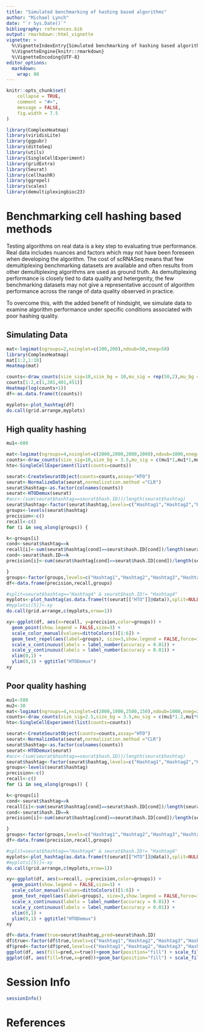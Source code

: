 ```yaml
---
title: "Simulated benchmarking of hashing based algorithms"
author: "Michael Lynch"
date: "`r Sys.Date()`"
bibliography: references.bib
output: rmarkdown::html_vignette
vignette: >
  %\VignetteIndexEntry{Simulated benchmarking of hashing based algorithms}
  %\VignetteEngine{knitr::rmarkdown}
  %\VignetteEncoding{UTF-8}
editor_options: 
  markdown: 
    wrap: 80
---
```


```r
knitr::opts_chunk$set(
    collapse = TRUE,
    comment = "#>",
    message = FALSE,
    fig.width = 7.5
)
```

```r
library(ComplexHeatmap)
library(viridisLite)
library(ggpubr)
library(dittoSeq)
library(utils)
library(SingleCellExperiment)
library(gridExtra)
library(Seurat)
library(cellhashR)
library(ggrepel)
library(scales)
library(demultiplexingbioc23)
```


# Benchmarking cell hashing based methods

Testing algorithms on real data is a key step to evaluating true performance.
Real data includes nuances and factors which may not have been foreseen when developing the algorithm.
The cost of scRNASeq means that few demultiplexing benchmarking datasets are available and often results from other demultiplexing algorithms are used as ground truth.
As demultiplexing performance is closely tied to data quality and hetergenity, the few benchmarking datasets may not give a representative account of algorithm performance across the range of data quality observed in practice.

To overcome this, with the added benefit of hindsight, we simulate data to examine algorithm performance under specific conditions associated with poor hashing quality.

## Simulating Data

````r

mat<-logimat(ngroups=2,nsinglet=c(200,200),ndoub=50,nneg=50)
library(ComplexHeatmap)
mat[1:2,1:10]
Heatmap(mat)

counts<-draw_counts(size_sig=10,size_bg = 10,mu_sig = rep(50,2),mu_bg = rep(5,2),mat=mat,seed=1)
counts[1:2,c(1,201,401,451)]
Heatmap(log(counts+1))
df<-as.data.frame(t(counts))

myplots<-plot_hashtag(df)
do.call(grid.arrange,myplots)
````

## High quality hashing

````r

mu1<-600

mat<-logimat(ngroups=4,nsinglet=c(2000,2000,2000,2000),ndoub=1000,nneg=200)
counts<-draw_counts(size_sig=10,size_bg = 3.5,mu_sig = c(mu1*1,mu1*1,mu1*1,mu1*1),mu_bg = rep(10,4),mat=mat,seed=1)
hto<-SingleCellExperiment(list(counts=counts))

seurat<-CreateSeuratObject(counts=counts,assay="HTO")
seurat<-NormalizeData(seurat,normalization.method ="CLR")
seurat$hashtag<-as.factor(colnames(counts))
seurat<-HTODemux(seurat)
#acc<-(sum(seurat$hashtag==seurat$hash.ID))/length(seurat$hashtag)
seurat$hashtag<-factor(seurat$hashtag,levels=c("Hashtag1","Hashtag2","Hashtag3","Hashtag4","Negative","Doublet"))
groups<-levels(seurat$hashtag)
precision<-c()
recall<-c()
for (i in seq_along(groups)) {

k<-groups[i]
cond<-seurat$hashtag==k
recall[i]<-sum(seurat$hashtag[cond]==seurat$hash.ID[cond])/length(seurat$hashtag[cond])
cond<-seurat$hash.ID==k
precision[i]<-sum(seurat$hashtag[cond]==seurat$hash.ID[cond])/length(seurat$hashtag[cond])

}
groups<-factor(groups,levels=c("Hashtag1","Hashtag2","Hashtag3","Hashtag4","Negative","Doublet"))
df<-data.frame(precision,recall,groups)

#split=seurat$hashtag=="Hashtag4" & seurat$hash.ID!= "Hashtag4"
myplots<-plot_hashtag(as.data.frame(t(seurat[["HTO"]]@data)),split=NULL)
#myplots[[5]]<-xy
do.call(grid.arrange,c(myplots,nrow=1))

````
````r

xy<-ggplot(df, aes(x=recall, y=precision,color=groups)) + 
  geom_point(show.legend = FALSE,size=3) + 
  scale_color_manual(values=dittoColors()[1:6]) + 
  geom_text_repel(aes(label=groups), size=3,show.legend = FALSE,force=10) +
  scale_x_continuous(labels = label_number(accuracy = 0.01)) +
  scale_y_continuous(labels = label_number(accuracy = 0.01)) + 
  xlim(0,1) +
  ylim(0,1) + ggtitle("HTODemux")
xy

````
## Poor quality hashing

````r

mu1<-500
mu2<-30
mat<-logimat(ngroups=4,nsinglet=c(2000,1000,2500,150),ndoub=1000,nneg=200)
counts<-draw_counts(size_sig=2.5,size_bg = 3.5,mu_sig = c(mu1*1.2,mu1*0.8,mu1*0.7,mu1*0.9),mu_bg = c(mu2,mu2,mu2,mu2),mat=mat,seed=1)
hto<-SingleCellExperiment(list(counts=counts))

seurat<-CreateSeuratObject(counts=counts,assay="HTO")
seurat<-NormalizeData(seurat,normalization.method ="CLR")
seurat$hashtag<-as.factor(colnames(counts))
seurat<-HTODemux(seurat)
#acc<-(sum(seurat$hashtag==seurat$hash.ID))/length(seurat$hashtag)
seurat$hashtag<-factor(seurat$hashtag,levels=c("Hashtag1","Hashtag2","Hashtag3","Hashtag4","Negative","Doublet"))
groups<-levels(seurat$hashtag)
precision<-c()
recall<-c()
for (i in seq_along(groups)) {

k<-groups[i]
cond<-seurat$hashtag==k
recall[i]<-sum(seurat$hashtag[cond]==seurat$hash.ID[cond])/length(seurat$hashtag[cond])
cond<-seurat$hash.ID==k
precision[i]<-sum(seurat$hashtag[cond]==seurat$hash.ID[cond])/length(seurat$hashtag[cond])

}
groups<-factor(groups,levels=c("Hashtag1","Hashtag2","Hashtag3","Hashtag4","Negative","Doublet"))
df<-data.frame(precision,recall,groups)

#split=seurat$hashtag=="Hashtag4" & seurat$hash.ID!= "Hashtag4"
myplots<-plot_hashtag(as.data.frame(t(seurat[["HTO"]]@data)),split=NULL)
#myplots[[5]]<-xy
do.call(grid.arrange,c(myplots,nrow=1))

````

````r

xy<-ggplot(df, aes(x=recall, y=precision,color=groups)) + 
  geom_point(show.legend = FALSE,size=3) + 
  scale_color_manual(values=dittoColors()[1:6]) + 
  geom_text_repel(aes(label=groups), size=3,show.legend = FALSE,force=10) +
  scale_x_continuous(labels = label_number(accuracy = 0.01)) +
  scale_y_continuous(labels = label_number(accuracy = 0.01)) + 
  xlim(0,1) +
  ylim(0,1) + ggtitle("HTODemux")
xy

````

````r

df<-data.frame(true=seurat$hashtag,pred=seurat$hash.ID)
df$true<-factor(df$true,levels=c("Hashtag1","Hashtag2","Hashtag3","Hashtag4","Negative","Doublet"))
df$pred<-factor(df$pred,levels=c("Hashtag1","Hashtag2","Hashtag3","Hashtag4","Negative","Doublet"))
ggplot(df, aes(fill=pred,x=true))+geom_bar(position="fill") + scale_fill_manual(values=dittoColors())
ggplot(df, aes(fill=true,x=pred))+geom_bar(position="fill") + scale_fill_manual(values=dittoColors())
````

# Session Info

```r
sessionInfo()
```

# References
